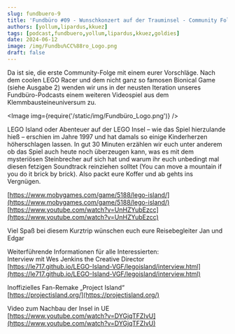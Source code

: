 ```yaml
---
slug: fundbuero-9
title: 'Fundbüro #09 - Wunschkonzert auf der Trauminsel - Community Folge 1'
authors: [yollum,lipardus,kkuez]
tags: [podcast,fundbuero,yollum,lipardus,kkuez,goldies]
date: 2024-06-12
image: /img/Fundbu%CC%88ro_Logo.png
draft: false
---
```



Da ist sie, die erste Community-Folge mit einem eurer Vorschläge. Nach dem coolen LEGO Racer und dem nicht ganz so famosen Bionical Game (siehe Ausgabe 2) wenden wir uns in der neusten Iteration unseres Fundbüro-Podcasts einem weiteren Videospiel aus dem Klemmbausteineuniversum zu.

<Image img={require('/static/img/Fundbüro_Logo.png')} />

<!--truncate-->

LEGO Island oder Abenteuer auf der LEGO Insel – wie das Spiel hierzulande hieß – erschien im Jahre 1997 und hat damals so einige Kinderherzen höherschlagen lassen. In gut 30 Minuten erzählen wir euch unter anderem ob das Spiel auch heute noch überzeugen kann, was es mit dem mysteriösen Steinbrecher auf sich hat und warum ihr euch unbedingt mal diesen fetzigen Soundtrack reinziehen solltet (You can move a mountain if you do it brick by brick). Also packt eure Koffer und ab gehts ins Vergnügen.

[https://www.mobygames.com/game/5188/lego-island/](https://www.mobygames.com/game/5188/lego-island/)<br />
[https://www.youtube.com/watch?v=UnHZYubEzcc](https://www.youtube.com/watch?v=UnHZYubEzcc)

Viel Spaß bei diesem Kurztrip wünschen euch eure Reisebegleiter Jan und Edgar


Weiterführende Informationen für alle Interessierten:<br />
Interview mit Wes Jenkins the Creative Director<br />
[https://le717.github.io/LEGO-Island-VGF/legoisland/interview.html](https://le717.github.io/LEGO-Island-VGF/legoisland/interview.html)

Inoffizielles Fan-Remake „Project Island“<br />
[https://projectisland.org/](https://projectisland.org/)

Video zum Nachbau der Insel in UE<br />
[https://www.youtube.com/watch?v=DYGjqTFZIvU](https://www.youtube.com/watch?v=DYGjqTFZIvU)
<ReactPlayer
    width="100%"
    height="50px"
    controls
    url='https://m10z.picnotes.de/Fundbuero/Fundbuero_009.mp3'
/>
